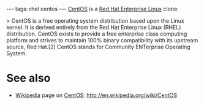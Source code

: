 ---
tags: rhel centos
---
[[CentOS]] is a [[Red Hat Enterprise Linux]] clone:

> CentOS is a free operating system distribution based upon the Linux kernel. It is derived entirely from the Red Hat Enterprise Linux (RHEL) distribution. CentOS exists to provide a free enterprise class computing platform and strives to maintain 100% binary compatibility with its upstream source, Red Hat.[2] CentOS stands for Community ENTerprise Operating System.

= See also =

* [[Wikipedia]] page on [[CentOS]]: http://en.wikipedia.org/wiki/CentOS

